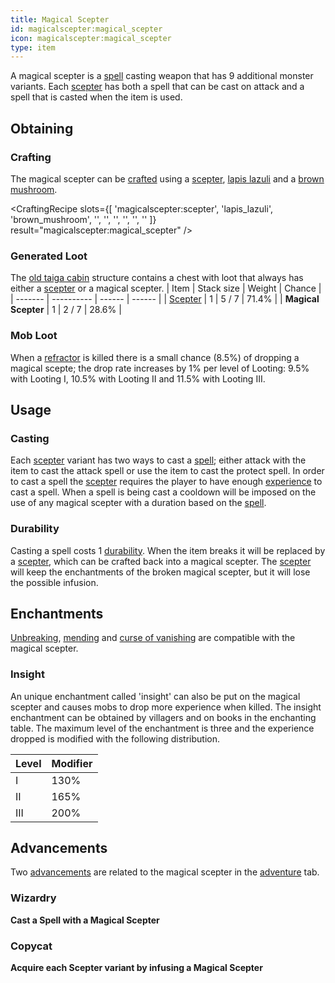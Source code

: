 ```yaml
---
title: Magical Scepter
id: magicalscepter:magical_scepter
icon: magicalscepter:magical_scepter
type: item
---
```


A magical scepter is a [spell](../spells/spells) casting weapon that has 9 additional monster variants. 
Each [scepter](../scepters/scepters) has both a spell that can be cast on attack and a spell that is casted when the item is used.

## Obtaining

### Crafting

The magical scepter can be [crafted](https://minecraft.wiki/w/Crafting) using a [scepter](scepter), [lapis lazuli](https://minecraft.wiki/w/Lapis_Lazuli) and a [brown mushroom](https://minecraft.wiki/w/Brown_Mushroom).

<CraftingRecipe
    slots={[
        'magicalscepter:scepter',
        'lapis_lazuli',
        'brown_mushroom',
        '',
        '',
        '',
        '',
        '',
        ''
    ]}
    result="magicalscepter:magical_scepter"
/>

### Generated Loot

The [old taiga cabin](../structures/old_taiga_cabin) structure contains a chest with loot that always has either a [scepter](scepter) or a magical scepter. 
| Item    | Stack size | Weight | Chance |
| ------- | ---------- | ------ | ------ |
| [<Asset width={16} height={16} location="magicalscepter:scepter" title="Scepter" /> Scepter](../items/scepter) | 1 | 5 / 7 | 71.4% |
| **<Asset width={16} height={16} location="magicalscepter:magical_scepter" title="Magical Scepter" /> Magical Scepter** | 1 | 2 / 7 | 28.6% |


### Mob Loot

When a [refractor](../entities/refractor) is killed there is a small chance (8.5%) of dropping a magical scepte; 
the drop rate increases by 1% per level of Looting: 9.5% with Looting I, 10.5% with Looting II and 11.5% with Looting III. 

## Usage

### Casting

Each [scepter](../scepters/scepters) variant has two ways to cast a [spell](../spells/spells); 
either attack with the item to cast the attack spell or use the item to cast the protect spell.
In order to cast a spell the [scepter](../scepters/scepters) requires the player to have enough [experience](https://minecraft.wiki/w/Experience) to cast a spell.
When a spell is being cast a cooldown will be imposed on the use of any magical scepter with a duration based on the [spell](../spells/spells).

### Durability

Casting a spell costs 1 [durability](https://minecraft.wiki/w/Durability). 
When the item breaks it will be replaced by a [scepter](scepter), which can be crafted back into a magical scepter. 
The [scepter](scepter) will keep the enchantments of the broken magical scepter, but it will lose the possible infusion.

## Enchantments

[Unbreaking](), [mending]() and [curse of vanishing]() are compatible with the magical scepter.

### Insight

An unique enchantment called 'insight' can also be put on the magical scepter and causes mobs to drop more experience when killed.
The insight enchantment can be obtained by villagers and on books in the enchanting table. 
The maximum level of the enchantment is three and the experience dropped is modified with the following distribution.

| Level | Modifier |
| ----- | ----- |
| I     | 130% |
| II    | 165% |
| III   | 200% |


## Advancements

Two [advancements](https://minecraft.wiki/w/Advancement) are related to the magical scepter in the [adventure](https://minecraft.wiki/w/Advancement#Adventure) tab.


### Wizardry

<Asset width={52} height={52} location="magicalscepter:wizardry" title="Wizardry Advancement" /> **Cast a Spell with a Magical Scepter**


### Copycat

<Asset width={52} height={52} location="magicalscepter:copycat" title="Copycat Advancement" /> **Acquire each Scepter variant by infusing a Magical Scepter**
